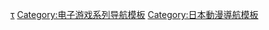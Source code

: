 <noinclude>
{{noteTA
|G1=閃電十一人|廣|
|G2=Inazuma Eleve}}
</noinclude>{{Navbox
| name=閃電十一人系列
| title = [[閃電十一人系列]]
| listclass = hlist

| group1=漫畫作品
| list1=
* [[閃電十一人系列|閃電十一人]]
* [[閃電十一人GO]]
* [[閃電十一人 戰神的天秤|閃電十一人 阿瑞斯的天秤]] 

| group2=電視動畫
| list2=
* [[閃電十一人系列|閃電十一人]]
** [[閃電十一人集數列表|集數列表]]
* [[閃電十一人GO]] 
** [[閃電十一人集數列表|集數列表]]
* [[閃電十一人 戰神的天秤|閃電十一人 阿瑞斯的天秤]] 
* [[閃電十一人 獵戶座的刻印]]

| group3=動畫電影
| list3=
* [[閃電十一人 最強軍團王牙來襲|最強軍團王牙來襲]] 
* [[閃電十一人GO 究極之絆 獅鷲獸|究極之絆 獅鷲獸]] 
* [[閃電十一人GO VS 紙箱戰機W]]
* [[閃電十一人 超次元夢幻比賽]]

| group4=遊戲作品
| list4={{Navbox|child
 |group1=任天堂DS
 |list1=
* [[閃電十一人 (游戏)|閃電十一人]]
* [[閃電十一人2 威脅的侵略者|閃電十一人2：威脅的侵略者]] 
* [[閃電十一人3 挑戰世界！！]]

|group2=Wii
 |list2=
* [[閃電十一人 王牌前鋒|閃電十一人 王牌前鋒]]
* [[閃電十一人 王牌前鋒 2012 Xtreme|閃電十一人 王牌前鋒 2012 Xtreme]]
* {{link-en|閃電十一人GO 王牌前鋒 2013|Inazuma Eleven GO Strikers 2013}}

 |group3=任天堂3DS
 |list3=
* [[閃電十一人GO]]
* [[閃電十一人GO2 時空之石]]
* [[閃電十一人1.2.3!! 圓堂守傳說]] 
* [[閃電十一人GO3 銀河]]

 |group4=任天堂Switch
 |list4=
* [[閃電十一人 戰神的天秤|閃電十一人 阿瑞斯的天秤]]
* [[閃電十一人 俄里翁的刻印|閃電十一人 獵戶座的刻印]]
}}

| group5=登場人物
| list5=
* [[閃電十一人角色列表]] 
* [[閃電十一人GO角色列表]]
* [[閃電十一人 戰神的天秤角色列表|閃電十一人 阿瑞斯的天秤角色列表]]
* [[閃電十一人 獵戶座的刻印角色列表]]

| group6=相關項目
| list6=
* [[藪野展也]]
* [[LEVEL-5]]
* [[東京電視台]] 
* [[足球小將]]

}}<noinclude>
{{collapsible option}}

{{DEFAULTSORT:Inazuma Eleven Series}}
[[Category:閃電十一人系列|τ]]
[[Category:电子游戏系列导航模板]]
[[Category:日本動漫導航模板]]
</noinclude>